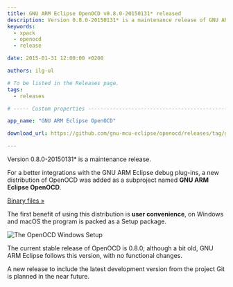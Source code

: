 ```yaml
---
title: GNU ARM Eclipse OpenOCD v0.8.0-20150131* released
description: Version 0.8.0-20150131* is a maintenance release of GNU ARM Eclipse OpenOCD.
keywords:
  - xpack
  - openocd
  - release

date: 2015-01-31 12:00:00 +0200

authors: ilg-ul

# To be listed in the Releases page.
tags:
  - releases

# ----- Custom properties -----------------------------------------------------

app_name: "GNU ARM Eclipse OpenOCD"

download_url: https://github.com/gnu-mcu-eclipse/openocd/releases/tag/gae-0.8.0-20150131/

---
```


<head><title>{frontMatter.title}</title></head>
<head><meta property="og:title" content={frontMatter.title} /></head>

Version 0.8.0-20150131* is a maintenance release.

<!-- truncate -->

For a better integrations with the GNU ARM Eclipse debug plug-ins, a new distribution of OpenOCD was added as a subproject named **GNU ARM Eclipse OpenOCD**.

<!-- truncate -->

<p><a href={frontMatter.download_url}>Binary files »</a></p>

The first benefit of using this distribution is **user convenience**, on Windows and macOS the program is packed as a Setup package.

![The OpenOCD Windows Setup](/img/2015/openocd-setup-wizard.png)

The current stable release of OpenOCD is 0.8.0; although a bit old, GNU ARM Eclipse follows this version, with no functional changes.

A new release to include the latest development version from the project Git is planned in the near future.
